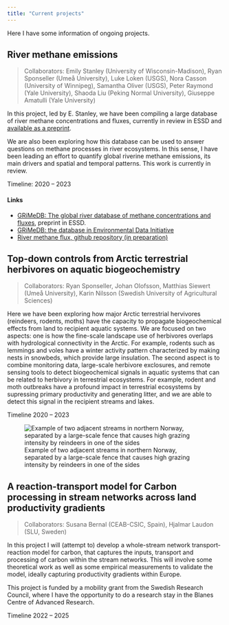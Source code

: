 ```yaml
---
title: "Current projects"
---
```


Here I have some information of ongoing projects.

## River methane emissions

> Collaborators: Emily Stanley (University of Wisconsin-Madison), Ryan Sponseller (Umeå University), Luke Loken (USGS), Nora Casson (University of Winnipeg), Samantha Oliver (USGS), Peter Raymond (Yale University), Shaoda Liu (Peking Normal University), Giuseppe Amatulli (Yale University)

In this project, led by E. Stanley, we have been compiling a large database of river methane concentrations and fluxes, currently in review in ESSD and [available as a preprint](https://essd.copernicus.org/preprints/essd-2022-346/). 

We are also been exploring how this database can be used to answer questions on methane processes in river ecosystems. In this sense, I have been leading an effort to quantify global riverine methane emissions, its main drivers and spatial and temporal patterns. This work is currently in review.

Timeline: 2020 -- 2023
 
#### Links
- [GRiMeDB: The global river database of methane concentrations and fluxes](https://essd.copernicus.org/preprints/essd-2022-346/), preprint in ESSD.
- [GRiMeDB: the database in Environmental Data Initiative](https://doi.org/10.6073/pasta/b7d1fba4f9a3e365c9861ac3b58b4a90) 
- [River methane flux, github repository (in preparation)](https://github.com/rocher-ros/RiverMethaneFlux)


## Top-down controls from Arctic terrestrial herbivores on aquatic biogeochemistry

> Collaborators: Ryan Sponseller, Johan Olofsson, Matthias Siewert (Umeå University), Karin Nilsson (Swedish University of Agricultural Sciences)

Here we have been exploring how major Arctic terrestrial hervivores (reindeers, rodents, moths) have the capacity to propagate biogeochemical effects from land to recipient aquatic systems. We are focused on two aspects: one is how the fine-scale landscape use of herbivores overlaps with hydrological connectivity in the Arctic. For example, rodents such as lemmings and voles have a winter activity pattern characterized by making nests in snowbeds, which provide large insulation. The second aspect is to combine monitoring data, large-scale  herbivore exclosures, and remote sensing tools to detect biogeochemical signals in aquatic systems that can be related to herbivory in terrestrial ecosystems. For example, rodent and moth outbreaks have a profound impact in terrestrial ecosystems by supressing primary productivity and generating litter, and we are able to detect this signal in the recipient streams and lakes.

Timeline 2020 -- 2023

![Example of two adjacent streams in northern Norway, separated by a large-scale fence that causes high grazing intensity by reindeers in one of the sides](images/reisa.png)


## A reaction-transport model for Carbon processing in stream networks across land productivity gradients

> Collaborators: Susana Bernal (CEAB-CSIC, Spain), Hjalmar Laudon (SLU, Sweden)

In this project I will (attempt to) develop a whole-stream network transport-reaction model for carbon, that captures the inputs, transport and processing of carbon within the stream networks. This will involve some theoretical work as well as some empirical measurements to validate the model, ideally capturing productivity gradients within Europe.

This project is funded by a mobility grant from the Swedish Research Council, where I have the opportunity to do a research stay in the Blanes Centre of Advanced Research.


Timeline 2022 -- 2025




